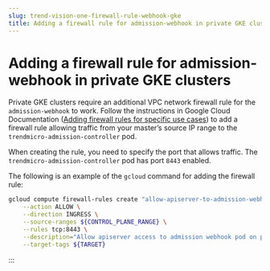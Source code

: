 ```yaml
---
slug: trend-vision-one-firewall-rule-webhook-gke
title: Adding a firewall rule for admission-webhook in private GKE clusters
---
```

# Adding a firewall rule for admission-webhook in private GKE clusters

Private GKE clusters require an additional VPC network firewall rule for the `admission-webhook` to work. Follow the instructions in Google Cloud Documentation ([Adding firewall rules for specific use cases](https://cloud.google.com/kubernetes-engine/docs/how-to/private-clusters)) to add a firewall rule allowing traffic from your master’s source IP range to the `trendmicro-admission-controller` pod.

When creating the rule, you need to specify the port that allows traffic. The `trendmicro-admission-controller` pod has port `8443` enabled.

The following is an example of the `gcloud` command for adding the firewall rule:

```bash
gcloud compute firewall-rules create "allow-apiserver-to-admission-webhook-8443" \
    --action ALLOW \
    --direction INGRESS \
    --source-ranges ${CONTROL_PLANE_RANGE} \
    --rules tcp:8443 \
    --description="Allow apiserver access to admission webhook pod on port 8443" \
    --target-tags ${TARGET}
```
:::
